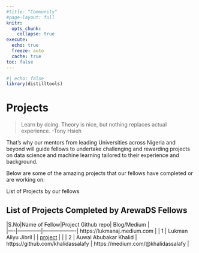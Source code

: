 ```yaml
---
#title: "Community"
#page-layout: full
knitr:
  opts_chunk: 
    collapse: true
execute: 
  echo: true
  freeze: auto
  cache: true  
toc: false
---
```


```r
#| echo: false
library(distilltools)
```

# [Projects]{.third-color}



> Learn by doing. Theory is nice, but nothing replaces actual experience. -Tony Hsieh

That’s why our mentors from leading Universities across Nigeria and beyond will guide fellows to undertake challenging and rewarding projects on data science and machine learning tailored to their experience and background.

Below are some of the amazing projects that our fellows have completed or are working on:

List of Projects by our fellows


## List of Projects Completed by ArewaDS Fellows

|S.No|Name of Fellow|Project Github repo| Blog/Medium |   
|----|--------------|-------------------|   https://lukmanaj.medium.com    | 
|  1  | Lukman Aliyu Jibril             |       |  [project](https://github.com/lukmanaj)  |       | 
|  2  |    Auwal Abubakar Khalid          |   https://github.com/khalidassalafy                |   https://medium.com/@khalidassalafy    | 
